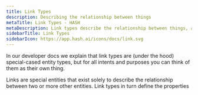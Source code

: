 ```yaml
---
title: Link Types
description: Describing the relationship between things
metaTitle: Link Types - HASH
metaDescription: Link types describe the relationship between things, and may have attributes associated with them
sidebarTitle: Link Types
sidebarIcon: https://app.hash.ai/icons/docs/link.svg
---
```


In our developer docs we explain that link types are (under the hood) special-cased entity types, but for all intents and purposes you can think of them as their own thing.

Links are special entities that exist solely to describe the relationship between two or more other entities. Link types in turn define the properties
